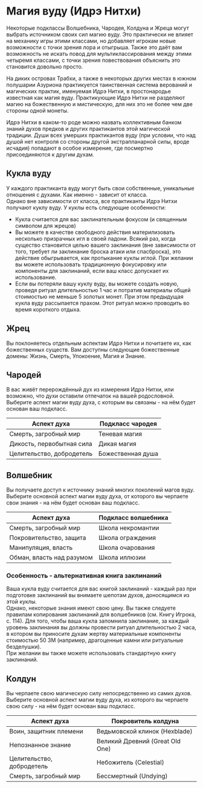 # Магия вуду (Идрэ Нитхи)
Некоторые подклассы Волшебника, Чародея, Колдуна и Жреца могут выбрать источником своих сил магию вуду. Это практически не
влияет на механику игры этими классами, но добавляет игрокам новые возможности с точки зрения лора и отыгрыша. Также это даёт вам
возможность не искать повод для мультиклассирования между этими четыремя классами, с точки зрения повествования объяснить это становится
довольно просто.

На диких островах Трабхи, а также в некоторых других местах в южном полушарии Азуриона практикуется таинственная система
верований и магических практик, именуемая Идрэ Нитхи, в простонародье известная как магия вуду. Практикующие Идрэ Нитхи не разделяют
магию на божественную и мистическую, для них это не более чем две стороны одной монеты.

Идрэ Нитхи в каком-то роде можно назвать коллективным банком знаний духов предков и других практикантов этой магической традиции.
Души всех умерших практикантов вуду (при условии, что над душой нет контроля со стороны другой экстрапланарной силы, вроде исчадия)
попадают в особое измерение, где посмертно присоединяются к другим духам.

## Кукла вуду
У каждого практиканта вуду могут быть свои собственные, уникальные отношения с духами. Как именно - зависит от класса.  
Однако вне зависимости от класса, все практиканты Идрэ Нитхи получают куклу вуду. У куклы есть следующие особенности:
- Кукла считается для вас заклинательным фокусом (и священным символом для жрецов)
- Вы можете в качестве свободного действия материлизовать несколько призрачных игл в своей ладони. Всякий раз, когда существо
становится целью вашего заклинания (вне зависимости от того, требует ли заклинание броска атаки или спасброска), это действие обыгрывается,
как протыкание куклы иглой. При желании вы можете использовать традиционную фокусировку или компоненты для заклинаний, если ваш класс
допускает их использование.
- Если вы потеряли вашу куклу вуду, вы можете создать новую, проведя ритуал длительностью 1 час и потратив материалы
общей стоимостью не меньше 5 золотых монет. При этом предыдущая кукла вуду рассыпается прахом. Этот ритуал можно проводить во
время короткого отдыха.

## Жрец
Вы поклоняетесь отдельным аспектам Идрэ Нитхи и почитаете их, как божественных существ.
Вам доступны следующие божественные домены: Жизнь, Смерть, Упокоение, Магия и Знание.

## Чародей
В вас живёт перерождённый дух из измерения Идрэ Нитхи, или возможно, что духи оставили отпечаток на вашей родословной.  
Выберите аспект магии вуду духа, с которым вы связаны - на нём будет основан ваш подкласс.

| Аспект духа               | Подкласс чародея |  
|---------------------------|-------------------|  
| Смерть, загробный мир     | Теневая магия |
| Дикость, первобытная сила | Дикая магия |
| Целительство, добродетель | Божественная душа |


## Волшебник
Вы получаете доступ к источнику знаний многих поколений магов вуду.  
Выберите основной аспект магии вуду духа, от которого вы черпаете свои знания - на нём будет основан ваш подкласс.

| Аспект духа               | Подкласс волшебника |  
|---------------------------|-------------------|  
| Смерть, загробный мир     | Школа некромантии |
| Покровительство, защита   | Школа ограждения |
| Манипуляция, власть       | Школа очарования |
| Обман, власть над разумом | Школа иллюзии    |

### Особенность - альтернативная книга заклинаний
Ваша кукла вуду считается для вас книгой заклинаний - каждый раз при подготовке заклинаний вы внимаете шепотам духов, доносящимся
из этой куклы.  
Однако, некоторые знания имеют свою цену. Вы также следуете правилам копирования заклинаний для волшебников (см. Книгу Игрока, с. 114).
Для того, чтобы ваша кукла запомнила заклинание, за каждый уровень заклинания вы должны провести ритуал длительностью 2 часа, в котором вы приносите духам жертву материальные
компоненты стоимостью 50 ЗМ (например, драгоценные камни или ритуальные безделушки).  
При желании вы также можете использовать стандартную книгу заклинаний.

## Колдун
Вы черпаете свою магическую силу непосредственно из самих духов.  
Выберите основной аспект магии вуду духа, из которого вы черпаете свою силу - на нём будет основан ваш подкласс.

| Аспект духа               | Покровитель колдуна |  
|---------------------------|-------------------|  
| Воин, защитник племени    | Ведьмовской клинок (Hexblade) |
| Непознанное знание        | Великий Древний (Great Old One) |
| Целительство, добродетель | Небожитель (Celestial) |
| Смерть, загробный мир     | Бессмертный (Undying) |